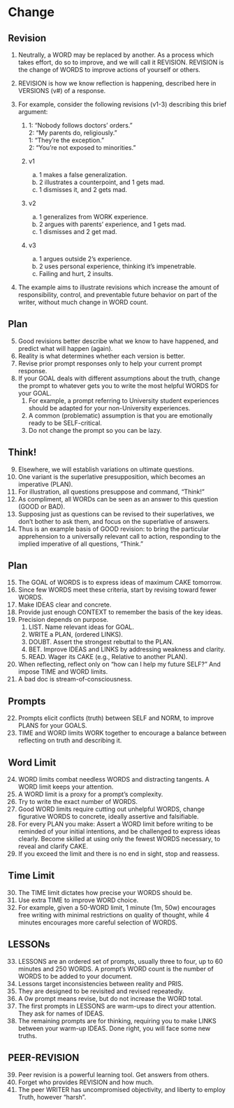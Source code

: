 # Change

## Revision

1.  Neutrally, a WORD may be replaced by another. As a process which takes effort, do so to improve, and we will call it REVISION. REVISION is the change of WORDS to improve actions of yourself or others.

2.  REVISION is how we know reflection is happening, described here in VERSIONS (v#) of a response.

3.  For example, consider the following revisions (v1-3) describing this brief argument:

    1.  1: "Nobody follows doctors' orders."\
        2: "My parents do, religiously."\
        1: "They're the exception."\
        2: "You're not exposed to minorities."

    2.  v1

        a)  1 makes a false generalization.
        b)  2 illustrates a counterpoint, and 1 gets mad.
        c)  1 dismisses it, and 2 gets mad.

    3.  v2

        a)  1 generalizes from WORK experience.
        b)  2 argues with parents' experience, and 1 gets mad.
        c)  1 dismisses and 2 get mad.

    4.  v3

        a)  1 argues outside 2's experience.
        b)  2 uses personal experience, thinking it's impenetrable.
        c)  Failing and hurt, 2 insults.

4.  The example aims to illustrate revisions which increase the amount of responsibility, control, and preventable future behavior on part of the writer, without much change in WORD count.

## Plan

5.  Good revisions better describe what we know to have happened, and predict what will happen (again).
6.  Reality is what determines whether each version is better.
7.  Revise prior prompt responses only to help your current prompt response.
8.  If your GOAL deals with different assumptions about the truth, change the prompt to whatever gets you to write the most helpful WORDS for your GOAL.
    1.  For example, a prompt referring to University student experiences should be adapted for your non-University experiences.
    2.  A common (problematic) assumption is that you are emotionally ready to be SELF-critical.
    3.  Do not change the prompt so you can be lazy.

## Think!

9.  Elsewhere, we will establish variations on ultimate questions.
10. One variant is the superlative presupposition, which becomes an imperative (PLAN).
11. For illustration, all questions presuppose and command, "Think!"
12. As compliment, all WORDs can be seen as an answer to this question (GOOD or BAD).
13. Supposing just as questions can be revised to their superlatives, we don't bother to ask them, and focus on the superlative of answers.
14. Thus is an example basis of GOOD revision: to bring the particular apprehension to a universally relevant call to action, responding to the implied imperative of all questions, "Think."

## Plan

15. The GOAL of WORDS is to express ideas of maximum CAKE tomorrow.
16. Since few WORDS meet these criteria, start by revising toward fewer WORDS.
17. Make IDEAS clear and concrete.
18. Provide just enough CONTEXT to remember the basis of the key ideas.
19. Precision depends on purpose.
    1.  LIST. Name relevant ideas for GOAL.
    2.  WRITE a PLAN, (ordered LINKS).
    3.  DOUBT. Assert the strongest rebuttal to the PLAN.
    4.  BET. Improve IDEAS and LINKS by addressing weakness and clarity.
    5.  READ. Wager its CAKE (e.g., Relative to another PLAN).
20. When reflecting, reflect only on "how can I help my future SELF?" And impose TIME and WORD limits.
21. A bad doc is stream-of-consciousness.

## Prompts

22. Prompts elicit conflicts (truth) between SELF and NORM, to improve PLANS for your GOALS.
23. TIME and WORD limits WORK together to encourage a balance between reflecting on truth and describing it.

## Word Limit

24. WORD limits combat needless WORDS and distracting tangents. A WORD limit keeps your attention.
25. A WORD limit is a proxy for a prompt's complexity.
26. Try to write the exact number of WORDS.
27. Good WORD limits require cutting out unhelpful WORDS, change figurative WORDS to concrete, ideally assertive and falsifiable.
28. For every PLAN you make: Assert a WORD limit before writing to be reminded of your initial intentions, and be challenged to express ideas clearly. Become skilled at using only the fewest WORDS necessary, to reveal and clarify CAKE.
29. If you exceed the limit and there is no end in sight, stop and reassess.

## Time Limit

30. The TIME limit dictates how precise your WORDS should be.
31. Use extra TIME to improve WORD choice.
32. For example, given a 50-WORD limit, 1 minute (1m, 50w) encourages free writing with minimal restrictions on quality of thought, while 4 minutes encourages more careful selection of WORDS.

## LESSONs

33. LESSONS are an ordered set of prompts, usually three to four, up to 60 minutes and 250 WORDS. A prompt's WORD count is the number of WORDS to be added to your document.
34. Lessons target inconsistencies between reality and PRIS.
35. They are designed to be revisited and revised repeatedly.
36. A 0w prompt means revise, but do not increase the WORD total.
37. The first prompts in LESSONS are warm-ups to direct your attention. They ask for names of IDEAS.
38. The remaining prompts are for thinking, requiring you to make LINKS between your warm-up IDEAS. Done right, you will face some new truths.

## PEER-REVISION

39. Peer revision is a powerful learning tool. Get answers from others. 
40. Forget who provides REVISION and how much. 
41. The peer WRITER has uncompromised objectivity, and liberty to employ Truth, however "harsh".
